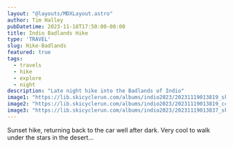 ```yaml
---
layout: "@layouts/MDXLayout.astro"
author: Tim Halley
pubDatetime: 2023-11-18T17:50:00-08:00
title: Indio Badlands Hike
type: 'TRAVEL'
slug: Hike-Badlands
featured: true
tags:
  - travels
  - hike
  - explore
  - night
description: "Late night hike into the Badlands of Indio"
image1: "https://lib.skicyclerun.com/albums/indio2023/20231119013819_sk1.jpeg"
image2: "https://lib.skicyclerun.com/albums/indio2023/20231119013819_cc.jpeg"
image3: "https://lib.skicyclerun.com/albums/indio2023/20231119013837_sk1.jpeg"
---
```


Sunset hike, returning back to the car well after dark. Very cool to walk under the stars in the desert...
